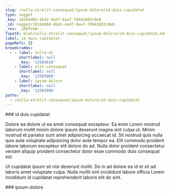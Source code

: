 ```yaml
---
slug: /nulla-et/elit-consequat/ipsum-dolore/id-duis-cupidatat
type: nugget
_key: 18164d6d-4bd2-4adf-8aa7-78941883c8e0
_id: nugget/18164d6d-4bd2-4adf-8aa7-78941883c8e0
_rev: _iKEPVoW---
fspath: blah/nulla-et/elit-consequat/ipsum-dolore/id-duis-cupidatat.md
label: id duis cupidatat
pageRefs: {}
breadcrumbs:
  - - label: nulla-et
      shortlabel: null
      _key: '12503610'
    - label: elit-consequat
      shortlabel: null
      _key: '12503860'
    - label: ipsum-dolore
      shortlabel: null
      _key: '12503896'
paths:
  - /nulla-et/elit-consequat/ipsum-dolore/id-duis-cupidatat
---
```


<NuggetArea>
<Nugget slug="/nulla-et/elit-consequat/ipsum-dolore/id-duis-cupidatat" type="nugget" _key="18164d6d-4bd2-4adf-8aa7-78941883c8e0" _id="nugget/18164d6d-4bd2-4adf-8aa7-78941883c8e0" _rev="_iKEPVoW---" fspath="blah/nulla-et/elit-consequat/ipsum-dolore/id-duis-cupidatat.md" label="id duis cupidatat" paths="/nulla-et/elit-consequat/ipsum-dolore/id-duis-cupidatat">
<NuggetBody>
### id duis cupidatat

Dolore ea dolore ut ea amet consequat excepteur. Ea enim Lorem nostrud laborum mollit minim dolore ipsum deserunt magna sint culpa ut. Minim nostrud et pariatur sunt amet adipisicing occaecat id. Sit nostrud quis nulla quis aute voluptate adipisicing dolor aute tempor ea. Elit commodo proident labore laborum excepteur elit dolore do ad. Nulla dolor proident consectetur veniam aliquip proident consectetur dolor esse commodo duis consequat est.

Ut cupidatat ipsum sit nisi deserunt mollit. Do in ad dolore ea id et sit ad laboris amet voluptate culpa. Nulla mollit sint incididunt labore officia Lorem incididunt id cupidatat reprehenderit laboris elit do sint.

</NuggetBody>
<Breadcrumbs>
<Crumbs>
<Crumb _key="12503610" label="nulla-et" /><Crumb _key="12503860" label="elit-consequat" /><Crumb _key="12503896" label="ipsum-dolore" />
</Crumbs>
</Breadcrumbs>
</Nugget>

<NuggetsInbound>
</NuggetsInbound>
<NuggetsOutbound>
</NuggetsOutbound>
</NuggetArea>
<PassagesInbound>
<Passage direction="inbound" type="passage" _key="12503896" _id="passage/12503896" _rev="_iKEPVoS---" label="ipsum-dolore" passage="ipsum-dolore" fspath="blah/nulla-et/elit-consequat/ipsum-dolore" paths="/nulla-et/elit-consequat/ipsum-dolore" slug="/nulla-et/elit-consequat/ipsum-dolore">
<NuggetBody>
### ipsum-dolore

</NuggetBody>
<Breadcrumbs>
<Crumbs>
<Crumb _key="12503610" label="nulla-et" /><Crumb _key="12503860" label="elit-consequat" />
</Crumbs>
</Breadcrumbs>
</Passage>

</PassagesInbound>
<PassagesOutbound>
</PassagesOutbound>